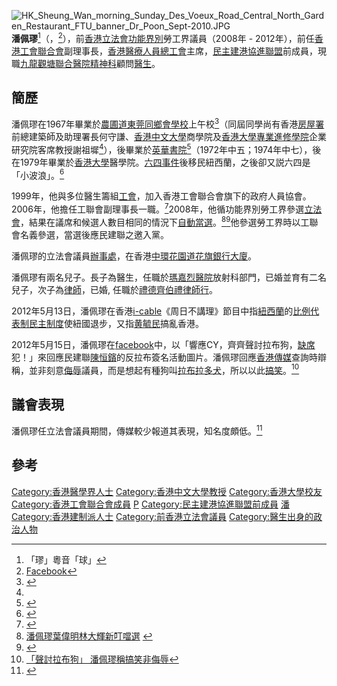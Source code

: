 {{BLPsources|date=2012年5月}}
[[File:HK_Sheung_Wan_morning_Sunday_Des_Voeux_Road_Central_North_Garden_Restaurant_FTU_banner_Dr_Poon_Sept-2010.JPG|thumb]]
'''潘佩璆'''<ref>「璆」粵音「球」</ref>（{{lang-en|Pan Pey-chyou}}，{{bd|1955年|11月9日|||}}<ref>[https://www.facebook.com/panpc Facebook]</ref>），前[[香港立法會|香港立法會]][[功能界別|功能界別]]勞工界議員（2008年 - 2012年），前任[[香港工會聯合會|香港工會聯合會]]副理事長，[[香港醫療人員總工會|香港醫療人員總工會]]主席，[[民主建港協進聯盟|民主建港協進聯盟]]前成員，現職[[九龍|九龍]][[觀塘|觀塘]][[基督教聯合醫院|聯合醫院]][[精神科|精神科]]顧問[[醫生|醫生]]。

== 簡歷 ==
潘佩璆在1967年畢業於[[農圃道|農圃道]][[東莞同鄉會學校|東莞同鄉會學校]]上午校<ref name="東莞同鄉會校畢業禮 趙聿修致詞授憑頒獎">{{cite news |title=東莞同鄉會校畢業禮 趙聿修致詞授憑頒獎 |url=https://mmis.hkpl.gov.hk/coverpage/-/coverpage/view?p_r_p_-1078056564_c=QF757YsWv5%2BakvA8rFW5Eski4LHuCymm&_coverpage_WAR_mmisportalportlet_o=437&_coverpage_WAR_mmisportalportlet_actual_q=%28%20verbatim_dc.collection%3A%28%22Old%5C%20HK%5C%20Newspapers%22%29%20%29%20AND+%28%20%28%20allTermsMandatory%3A%28true%29%20OR+all_dc.title%3A%28%E7%95%A2%E6%A5%AD%E7%A6%AE%29%20OR+all_dc.creator%3A%28%E7%95%A2%E6%A5%AD%E7%A6%AE%29%20OR+all_dc.contributor%3A%28%E7%95%A2%E6%A5%AD%E7%A6%AE%29%20OR+all_dc.subject%3A%28%E7%95%A2%E6%A5%AD%E7%A6%AE%29%20OR+fulltext%3A%28%E7%95%A2%E6%A5%AD%E7%A6%AE%29%20OR+all_dc.description%3A%28%E7%95%A2%E6%A5%AD%E7%A6%AE%29%20%29%20%29&_coverpage_WAR_mmisportalportlet_sort_order=desc&_coverpage_WAR_mmisportalportlet_sort_field=dc.publicationdate_bsort&_coverpage_WAR_mmisportalportlet_log=Y&_coverpage_WAR_mmisportalportlet_filter=dc.publicationdate_dt%3A%5B1960-01-01T00%3A00%3A00Z+TO+1969-12-31T15%3A59%3A59Z%5D |page=22 |language= |publisher=華僑日報 | date=1967-11-18 |accessdate=2022-03-15 |quote= }}</ref>（同屆同學尚有香港[[房屋署|房屋署]]前總建築師及助理署長何守謙、[[香港中文大學|香港中文大學]]商學院及[[香港大學專業進修學院|香港大學專業進修學院]]企業研究院客席教授謝祖墀<ref name="東莞同鄉會校畢業禮 趙聿修致詞授憑頒獎" />），後畢業於[[英華書院|英華書院]]<ref>{{Cite web |url=http://eduheart.net/3=80/face_08.php |title=存档副本 |access-date=2011-01-03 |archive-url=https://web.archive.org/web/20110816075858/http://www.eduheart.net/3=80/face_08.php |archive-date=2011-08-16 |dead-url=yes }}</ref>（1972年中五；1974年中七），後在1979年畢業於[[香港大學|香港大學]]醫學院。[[六四事件|六四事件]]後移民紐西蘭，之後卻又説六四是「小波浪」。<ref>{{Cite web |url=http://news.sina.com.hk/cgi-bin/nw/show.cgi/2/1/1/1148963/1.html |title=工聯潘佩璆：六四是小波浪 - 明報20090528 |access-date=2009-05-28 |archive-url=https://web.archive.org/web/20090531153723/http://news.sina.com.hk/cgi-bin/nw/show.cgi/2/1/1/1148963/1.html |archive-date=2009-05-31 |dead-url=yes }}</ref>

1999年，他與多位醫生籌組[[工會|工會]]，加入香港工會聯合會旗下的政府人員協會。2006年，他擔任工聯會副理事長一職。<ref>{{Cite web |url=http://paper.wenweipo.com/2008/07/25/AZ0807250001.htm |title=潘佩璆從政為勞工 醫生迎挑戰 |access-date=2008-08-02 |archive-date=2020-12-09 |archive-url=https://web.archive.org/web/20201209193102/http://paper.wenweipo.com/2008/07/25/AZ0807250001.htm |dead-url=no }}</ref>2008年，他循功能界別勞工界參選[[2008年立法會選舉|立法會]]，結果在議席和候選人數目相同的情況下[[自動當選|自動當選]]。<ref>[http://www.hkcd.com.hk/content/2008-08/02/content_2131882.htm 潘佩璆葉偉明林大輝新叮噹選] {{webarchive|url=https://web.archive.org/web/20150615174022/http://www.hkcd.com.hk/content/2008-08/02/content_2131882.htm |date=2015-06-15 }}</ref><ref>{{Cite web |url=http://hk.myblog.yahoo.com/pc-pan |title=潘佩璆Yahoo!Blog |access-date=2008-12-23 |archive-date=2010-01-12 |archive-url=https://web.archive.org/web/20100112203540/http://hk.myblog.yahoo.com/pc-pan |dead-url=no }}</ref>他參選勞工界時以工聯會名義參選，當選後應民建聯之邀入黨。

潘佩璆的立法會議員[[辦事處|辦事處]]，在香港[[中環|中環]][[花園道|花園道]][[花旗銀行大廈|花旗銀行大廈]]。

潘佩璆有兩名兒子。長子為醫生，任職於[[瑪嘉烈醫院|瑪嘉烈醫院]]放射科部門，已婚並育有二名兒子，次子為[[律師|律師]]，已婚, 任職於[[禮德齊伯禮律師行|禮德齊伯禮律師行]]。

2012年5月13日，潘佩璆在香港[[香港有線電視|i-cable]]《周日不講理》節目中指[[紐西蘭|紐西蘭]]的[[比例代表制|比例代表制]][[民主制度|民主制度]]使紐國退步，又指[[黄毓民|黄毓民]]搞亂香港。

2012年5月15日，潘佩璆在[[面書|facebook]]中，以「響應CY，齊齊聲討拉布狗，[[缺席|缺席]]犯！」來回應民建聯[[陳恒鑌|陳恒鑌]]的反拉布簽名活動圖片。潘佩璆回應[[香港傳媒|香港傳媒]]查詢時辯稱，並非刻意[[侮辱|侮辱]]議員，而是想起有種狗叫[[拉布拉多犬|拉布拉多犬]]，所以以此[[搞笑|搞笑]]。<ref>[http://news.sina.com.hk/news/2/1/1/2664103/1.html 「聲討拉布狗」 潘佩璆稱搞笑非侮辱]{{dead link|date=2018年3月 |bot=InternetArchiveBot |fix-attempted=yes }}</ref>

== 議會表現 ==
潘佩璆任立法會議員期間，傳媒較少報道其表現，知名度頗低。<ref>{{cite web|url=http://orientaldaily.on.cc/cnt/news/20090726/00176_094.html|title=政情：潘佩璆畀人當透明|date=2009年7月26日|publisher=東方日報|accessdate=2013-03-10|archive-date=2020-12-09|archive-url=https://web.archive.org/web/20201209193144/http://orientaldaily.on.cc/cnt/news/20090726/00176_094.html|dead-url=no}}</ref>

== 參考 ==
{{reflist}}

{{香港特別行政區第四屆立法會議員}}
{{DEFAULTSORT:P潘}}
[[Category:香港醫學界人士|Category:香港醫學界人士]]
[[Category:香港中文大學教授|Category:香港中文大學教授]]
[[Category:香港大學校友|Category:香港大學校友]]
[[Category:香港工會聯合會成員|Category:香港工會聯合會成員]]
[[Category:潘姓|P]]
[[Category:民主建港協進聯盟前成員|Category:民主建港協進聯盟前成員]]
[[Category:英華書院校友|潘]]
[[Category:香港建制派人士|Category:香港建制派人士]]
[[Category:前香港立法會議員|Category:前香港立法會議員]]
[[Category:醫生出身的政治人物|Category:醫生出身的政治人物]]